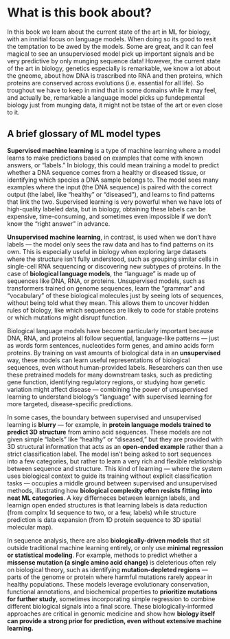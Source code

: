 # What is this book about? {.unnumbered}


In this book we learn about the current state of the art in ML for biology, with an innitial focus on language models. When doing so its good to resit the temptation to be awed by the models. Some are great, and it can feel magical to see an unsuperviosed model pick up important signals and be very predictive by only munging sequence data! However, the current state of the art in biology, genetics especially is remarkable, we know  a lot about the gneome, about how DNA is trascribed nto RNA and then proteins, which proteins are conserved across evolutions (i.e. essential for all life). So troughout we have to keep in mind that in some domains while it may feel, and actually be, remarkable a language model picks up fundepmental biology just from munging data, it might not be tstae of the art or even close to it. 

## A brief glossary of ML model types

**Supervised machine learning** is a type of machine learning where a model learns to make predictions based on examples that come with known answers, or "labels." In biology, this could mean training a model to predict whether a DNA sequence comes from a healthy or diseased tissue, or identifying which species a DNA sample belongs to. The model sees many examples where the input (the DNA sequence) is paired with the correct output (the label, like "healthy" or "diseased"), and learns to find patterns that link the two. Supervised learning is very powerful when we have lots of high-quality labeled data, but in biology, obtaining these labels can be expensive, time-consuming, and sometimes even impossible if we don’t know the "right answer" in advance.

**Unsupervised machine learning**, in contrast, is used when we don't have labels — the model only sees the raw data and has to find patterns on its own. This is especially useful in biology when exploring large datasets where the structure isn’t fully understood, such as grouping similar cells in single-cell RNA sequencing or discovering new subtypes of proteins. In the case of **biological language models**, the "language" is made up of sequences like DNA, RNA, or proteins. Unsupervised models, such as transformers trained on genome sequences, learn the "grammar" and "vocabulary" of these biological molecules just by seeing lots of sequences, without being told what they mean. This allows them to uncover hidden rules of biology, like which sequences are likely to code for stable proteins or which mutations might disrupt function.

Biological language models have become particularly important because DNA, RNA, and proteins all follow sequential, language-like patterns — just as words form sentences, nucleotides form genes, and amino acids form proteins. By training on vast amounts of biological data in an **unsupervised** way, these models can learn useful representations of biological sequences, even without human-provided labels. Researchers can then use these pretrained models for many downstream tasks, such as predicting gene function, identifying regulatory regions, or studying how genetic variation might affect disease — combining the power of unsupervised learning to understand biology’s "language" with supervised learning for more targeted, disease-specific predictions.

In some cases, the boundary between supervised and unsupervised learning is **blurry** — for example, in **protein language models trained to predict 3D structure** from amino acid sequences. These models are not given simple "labels" like "healthy" or "diseased," but they are provided with 3D structural information that acts as an **open-ended example** rather than a strict classification label. The model isn’t being asked to sort sequences into a few categories, but rather to learn a very rich and flexible relationship between sequence and structure. This kind of learning — where the system uses biological context to guide its training without explicit classification tasks — occupies a middle ground between supervised and unsupervised methods, illustrating how **biological complexity often resists fitting into neat ML categories**. A key differneces between learnign labels, and learnign open ended structures is that learning labels is data reduction (from complrx 1d sequence to two, or a few, labels) while structure prediction is data expansion (from 1D protein sequence to 3D spatial molecular map).

In sequence analysis, there are also **biologically-driven models** that sit outside traditional machine learning entirely, or only use **minimal regression or statistical modeling**. For example, methods to predict whether a **missense mutation (a single amino acid change)** is deleterious often rely on biological theory, such as identifying **mutation-depleted regions** — parts of the genome or protein where harmful mutations rarely appear in healthy populations. These models leverage evolutionary conservation, functional annotations, and biochemical properties to **prioritize mutations for further study**, sometimes incorporating simple regression to combine different biological signals into a final score. These biologically-informed approaches are critical in genomic medicine and show how **biology itself can provide a strong prior for prediction, even without extensive machine learning.**

